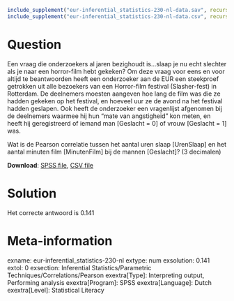 ```{r, echo = FALSE, results = "hide"}
include_supplement("eur-inferential_statistics-230-nl-data.sav", recursive = TRUE)
include_supplement("eur-inferential_statistics-230-nl-data.csv", recursive = TRUE)
```

Question
========
Een vraag die onderzoekers al jaren bezighoudt is…slaap je nu echt slechter als je naar een horror-film hebt gekeken? Om deze vraag voor eens en voor altijd te beantwoorden heeft een onderzoeker aan de EUR een steekproef getrokken uit alle bezoekers van een Horror-film festival (Slasher-fest) in Rotterdam.  De deelnemers moesten aangeven hoe lang de film was die ze hadden gekeken op het festival, en hoeveel uur ze de avond na het festival hadden geslapen. Ook heeft de onderzoeker een vragenlijst afgenomen bij de deelnemers waarmee hij hun “mate van angstigheid” kon meten, en heeft hij geregistreerd of iemand man [Geslacht = 0] of vrouw [Geslacht = 1] was.

Wat is de Pearson correlatie tussen het aantal uren slaap [UrenSlaap] en het aantal minuten film [MinutenFilm] bij de mannen [Geslacht]? (3 decimalen)

**Download**: [SPSS file](eur-inferential_statistics-230-nl-data.sav), [CSV file](eur-inferential_statistics-230-nl-data.csv)


Solution
========
Het correcte antwoord is 0.141


Meta-information
================
exname: eur-inferential_statistics-230-nl
extype: num
exsolution: 0.141
extol: 0
exsection: Inferential Statistics/Parametric Techniques/Correlations/Pearson
exextra[Type]: Interpreting output, Performing analysis
exextra[Program]: SPSS
exextra[Language]: Dutch
exextra[Level]: Statistical Literacy